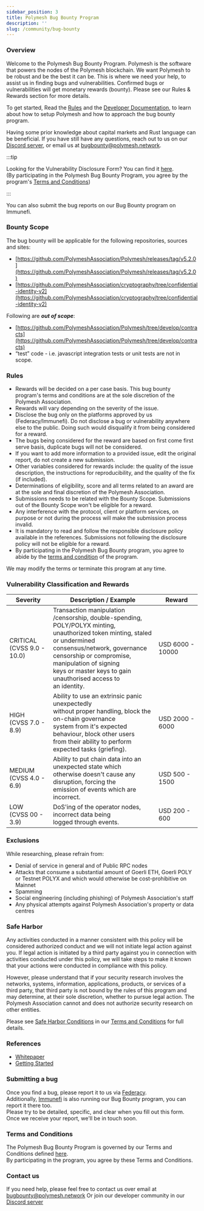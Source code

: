 ```yaml
---
sidebar_position: 3
title: Polymesh Bug Bounty Program
description: ''
slug: /community/bug-bounty
---
```


### Overview

Welcome to the Polymesh Bug Bounty Program.
Polymesh is the software that powers the nodes of the Polymesh blockchain. We want Polymesh to be robust and be the best it can be. This is where we need your help, to assist us in finding bugs and vulnerabilities. Confirmed bugs or vulnerabilities will get monetary rewards (bounty). Please see our Rules & Rewards section for more details.

To get started, Read the [Rules](/docs/community/bug-bounty-rules) and the [Developer Documentation](/docs/quickstart/up-in-ten-minutes/), to learn about how to setup Polymesh and how to approach the bug bounty program.

Having some prior knowledge about capital markets and Rust language can be beneficial. If you have still have any questions, reach out to us on our [Discord server](https://discord.gg/ud2deWAnyt), or email us at [bugbounty@polymesh.network](mailto:bugbounty@polymesh.network).

:::tip

Looking for the Vulnerability Disclosure Form? You can find it [here](https://www.federacy.com/polymesh-bug-bounty-program).  
(By participating in the Polymesh Bug Bounty Program, you agree by the program's [Terms and Conditions](/docs/community/bug-bounty-rules))

:::

You can also submit the bug reports on our Bug Bounty program on Immunefi.

### Bounty Scope

The bug bounty will be applicable for the following repositories, sources and sites:

- [https://github.com/PolymeshAssociation/Polymesh/releases/tag/v5.2.0](https://github.com/PolymeshAssociation/Polymesh/releases/tag/v5.2.0)
- [https://github.com/PolymeshAssociation/cryptography/tree/confidential-identity-v2](https://github.com/PolymeshAssociation/cryptography/tree/confidential-identity-v2)

Following are **_out of scope_**:

- [https://github.com/PolymeshAssociation/Polymesh/tree/develop/contracts](https://github.com/PolymeshAssociation/Polymesh/tree/develop/contracts)
- “test” code - i.e. javascript integration tests or unit tests are not in scope.

### Rules

- Rewards will be decided on a per case basis. This bug bounty program's terms and conditions are at the sole discretion of the Polymesh Association.
- Rewards will vary depending on the severity of the issue.
- Disclose the bug only on the platforms approved by us (Federacy/Immunefi). Do not disclose a bug or vulnerability anywhere else to the public. Doing such would disqualify it from being considered for a reward.
- The bugs being considered for the reward are based on first come first serve basis, duplicate bugs will not be considered.
- If you want to add more information to a provided issue, edit the original report, do not create a new submission.
- Other variables considered for rewards include: the quality of the issue description, the instructions for reproducibility, and the quality of the fix (if included).
- Determinations of eligibility, score and all terms related to an award are at the sole and final discretion of the Polymesh Association.
- Submissions needs to be related with the Bounty Scope. Submissions out of the Bounty Scope won't be eligible for a reward.
- Any interference with the protocol, client or platform services, on purpose or not during the process will make the submission process invalid.
- It is mandatory to read and follow the responsible disclosure policy available in the references. Submissions not following the disclosure policy will not be eligible for a reward.
- By participating in the Polymesh Bug Bounty program, you agree to abide by the [terms and condition](/docs/community/bug-bounty-rules) of the program.

We may modify the terms or terminate this program at any time.

### Vulnerability Classification and Rewards

| <b>Severity</b>                | <b>Description / Example</b>                                                                                                                                                                                                                                                                         | <b>Reward</b>    |
| ------------------------------ | ---------------------------------------------------------------------------------------------------------------------------------------------------------------------------------------------------------------------------------------------------------------------------------------------------- | ---------------- |
| CRITICAL<br/>(CVSS 9.0 - 10.0) | Transaction manipulation /censorship, double-spending,<br/> POLY/POLYX minting, unauthorized token minting, staled <br/>or undermined consensus/network, governance <br/>censorship or compromise, manipulation of signing <br/>keys or master keys to gain unauthorised access to <br/>an identity. | USD 6000 - 10000 |
| HIGH<br/>(CVSS 7.0 - 8.9)      | Ability to use an extrinsic panic unexpectedly <br/>without proper handling, block the on-chain governance <br/>system from it's expected behaviour, block other users<br/>from their ability to perform expected tasks (griefing).                                                                  | USD 2000 - 6000  |
| MEDIUM<br/>(CVSS 4.0 - 6.9)    | Ability to put chain data into an unexpected state which <br/>otherwise doesn't cause any disruption, forcing the <br/>emission of events which are incorrect.                                                                                                                                       | USD 500 - 1500   |
| LOW<br/>(CVSS 00 - 3.9)        | DoS'ing of the operator nodes, incorrect data being <br/>logged through events.                                                                                                                                                                                                                      | USD 200 - 600    |

### Exclusions

While researching, please refrain from:

- Denial of service in general and of Public RPC nodes
- Attacks that consume a substantial amount of Goerli ETH, Goerli POLY or Testnet POLYX and which would otherwise be cost-prohibitive on Mainnet
- Spamming
- Social engineering (including phishing) of Polymesh Association's staff
- Any physical attempts against Polymesh Association's property or data centres

### Safe Harbor

Any activities conducted in a manner consistent with this policy will be considered authorized conduct and we will not initiate legal action against you. If legal action is initiated by a third party against you in connection with activities conducted under this policy, we will take steps to make it known that your actions were conducted in compliance with this policy.

However, please understand that if your security research involves the networks, systems, information, applications, products, or services of a third party, that third party is not bound by the rules of this program and may determine, at their sole discretion, whether to pursue legal action. The Polymesh Association cannot and does not authorize security research on other entities.

Please see [Safe Harbor Conditions](/docs/community/bug-bounty-rules#23-safe-harbor-provisions) in our [Terms and Conditions](/docs/community/bug-bounty-rules/) for full details.

### References

- [Whitepaper](https://info.polymesh.network/hubfs/Files/Polymesh-white-paper.pdf)
- [Getting Started](/docs/quickstart/up-in-ten-minutes/)

### Submitting a bug

Once you find a bug, please report it to us via [Federacy](https://www.federacy.com/polymesh-bug-bounty-program).  
Additionally, [Immunefi](https://immunefi.com/bounty/polymesh/) is also running our Bug Bounty program, you can report it there too.  
Please try to be detailed, specific, and clear when you fill out this form. Once we receive your report, we'll be in touch soon.

### Terms and Conditions

The Polymesh Bug Bounty Program is governed by our Terms and Conditions defined [here](/docs/community/bug-bounty-rules).  
By participating in the program, you agree by these Terms and Conditions.

### Contact us

If you need help, please feel free to contact us over email at [bugbounty@polymesh.network](mailto:bugbounty@polymesh.network)
Or join our developer community in our [Discord server](https://discord.gg/ud2deWAnyt)
